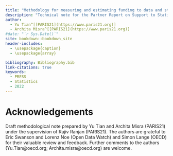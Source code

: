 ```yaml
--- 
title: "Methodology for measuring and estimating funding to data and statistics"
description: "Technical note for the Partner Report on Support to Statistics"
author: 
  - Yu Tian^[[PARIS21](https://www.paris21.org)]
  - Archita Misra^[[PARIS21](https://www.paris21.org)]
#date: "`r Sys.Date()`"
site: bookdown::bookdown_site
header-includes:
  - \usepackage{caption}
  - \usepackage{array}

bibliography: Bibliography.bib
link-citations: true
keywords:
  - PRESS
  - Statistics
  - 2022
---
```



# Acknowledgements {-}

Draft  methodological  note  prepared  by  Yu  Tian  and  Archita  Misra  (PARIS21)  under  the  supervision  of  Rajiv 
Ranjan (PARIS21). The authors are grateful to Eric Swanson and Lorenz Noe (Open Data Watch) and Simon Lange 
(OECD)  for  their  valuable  review  and  feedback.  Further  comments  to  the  authors  (Yu.Tian@oecd.org; 
Archita.misra@oecd.org) are welcome.

